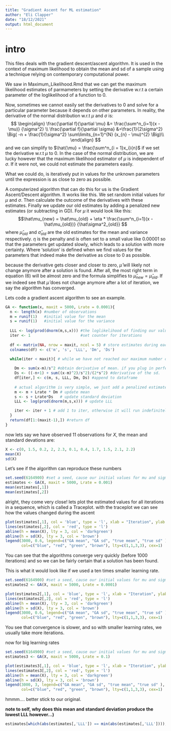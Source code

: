 ```yaml
---
title: "Gradient Ascent for ML estimation"
author: "Eli Clapper"
date: "18/12/2021"
output: html_document
---
```


# intro
This files deals with the gradient descent/ascent algorithm. It is used in the context of maximum likelihood to obtain the mean and sd of a sample using a technique relying on contemporary computational power.

We saw in Maximum_Likelihood.Rmd that we can get the maximum likelihood estimates of parmameters by setting the derivative w.r.t a certain parameter of the loglikelihood of a function to 0.

Now, sometimes we cannot easily set the derivatives to 0 and solve for a particular parameter because it depends on other parameters. In reality, the derivative of the normal distribution w.r.t $\mu$ and $\sigma$ is:
$$
\begin{align}
  \frac{\partial f}{\partial \mu} &= \frac{\sum^n_{i=1}(x - \mu)} {\sigma^2} \\
  \frac{\partial f}{\partial \sigma} &=\frac{1}{2\sigma^2} \Big( -n + \frac{1}{\sigma^2} \sum\limits_{n=1}^{N} (x_{n} - \mu)^{2} \Big)\\
\end{align}
$$
and we can simplify to $\hat{\mu} = \frac{\sum^n_{i = 1}x_i}{n}$ if we set the derivative w.r.t $\mu$ to 0. In the case of the normal distribution, we are lucky however that the maximum likelihood estimator of $\mu$ is independent of $\sigma$. If it were not, we could not estimate the parameters easily. 

What we could do, is iteratively put in values for the unknown parameters until the expression is as close to zero as possible.

A computerized algorithm that can do this for us is the Gradient Ascent/Descent algorithm. It works like this. We set random initial values for $\mu$ and $\sigma$. Then calculate the outcome of the derivatives with these estimates. Finally we update our old estimates by adding a penalized new estimates (or subtracting in GD). For $\mu$ it would look like this:
$$\hat\mu_{new} = \hat\mu_{old} + \eta * \frac{\sum^n_{i=1}(x - \hat\mu_{old})} {\hat\sigma^2_{old}} $$
where $\hat\mu_{old}$ and $\hat\sigma_{old}$ are the old estimates for the mean and variance respectively. $\eta$ is the penalty and is often set to a small value like 0.00001 so that the parameters get updated slowly, which leads to a solution with more certainty. Where 'solution' is defined when we find values for the parameters that indeed make the derivative as close to 0 as possible.

because the derivative gets closer and closer to zero, $\hat\mu$ will likely not change anymore after a solution is found. After all, the most right term in equation (6) will be almost zero and the formula simplifies to $\hat\mu_{new} = \hat\mu_{old}$. If we indeed see that $\hat\mu$ does not change anymore after a lot of iteration, we say the algorithm has converged.

Lets code a gradient ascent algorithm to see an example.
```r
GA <- function(x, maxit = 5000, Lrate = 0.0001){
  n <- length(x) #number of observations
  m = runif(1)   #initial value for the mean
  s = runif(1)   #initial value for the variance
  
  LLL <- log(prod(dnorm(m,s,x))) #the loglikelihood of finding our values given our mean and sd
  iter <- 1                      #set counter for iterations
  
  df <- matrix(NA, nrow = maxit, ncol = 5) # store estimates during each iteration for plotting later.
  colnames(df) <- c('m', 's', 'LLL', 'Dm', 'Ds')
  
  while(iter < maxit){ # while we have not reached our maximum number of iterations

    Dm <- sum(x-m)/s^2 #obtain derivative of mean. if you plug in perfect values, it becomes zero.
    Ds <- ((-n+1) + sum((x-m)^2)/s^2)/(2*s^2) #derivative of the sd.
    df[iter,] <- c(m, s, LLL, Dm, Ds) #append to dataframe
    
    # actual algorithm is very simple, we just add a penalized estimate to our previous estimate
    m <- m + Lrate * Dm # update mean
    s <- s + Lrate*Ds   # update standard deviation
    LLL <- log(prod(dnorm(m,s,x))) # update LLL

    iter <- iter + 1 # add 1 to iter, otherwise it will run indefinitely
  }
  return(df[1:(maxit-1),]) #return df
}
```

now lets say we have observed 11 observations for $X$, the mean and standard devations are:
```r
X <- c(0, 1.5, 0.2, 2, 2.3, 0.1, 0.4, 1.7, 1.5, 2.1, 2.2)
mean(X)
sd(X)
```

Let's see if the algorithm can reproduce these numbers
```r
set.seed(6164900) #set a seed, cause our initial values for mu and sigma are randomly generated
estimates <- GA(X, maxit = 5000, Lrate = 0.001)
mean(estimates[,1])
mean(estimates[,2])
```
alright, they come very close! lets plot the estimated values for all iterations in a sequence, which is called a Traceplot. with the traceplot we can see how the values changed during the ascent
```r
plot(estimates[,1], col = 'blue', type = 'l', xlab = "Iteration", ylab = 'estimates', main = 'Traceplot Estimates')
lines(estimates[,2], col = 'red', type = 'l')
abline(h = mean(X), lty = 3, col = 'darkgreen')
abline(h = sd(X), lty = 3, col = 'brown')
legend(3000, 0.6, legend=c("GA mean", "GA sd", "true mean", "true sd" ),
       col=c("blue", "red", "green", "brown"), lty=c(1,1,3,3), cex=1)

```

You can see that the algorithms converge very quickly (before 1000 iterations) and so we can be fairly certain that a solution has been found.

This is what it would look like if we used a ten times smaller learning rate.
```r
set.seed(6164900) #set a seed, cause our initial values for mu and sigma are randomly generated
estimates2 <- GA(X, maxit = 5000, Lrate = 0.0001)
```

```r
plot(estimates2[,1], col = 'blue', type = 'l', xlab = "Iteration", ylab = 'estimates', main = 'Traceplot Estimates')
lines(estimates2[,2], col = 'red', type = 'l')
abline(h = mean(X), lty = 3, col = 'darkgreen')
abline(h = sd(X), lty = 3, col = 'brown')
legend(3000, 0.6, legend=c("GA mean", "GA sd", "true mean", "true sd" ),
       col=c("blue", "red", "green", "brown"), lty=c(1,1,3,3), cex=1)

```
You see that convergence is slower, and so with smaller learning rates, we usually take more iterations. 

now for big learning rates
```r
set.seed(6164900) #set a seed, cause our initial values for mu and sigma are randomly generated
estimates3 <- GA(X, maxit = 5000, Lrate = 0.1)
```

```r
plot(estimates3[,1], col = 'blue', type = 'l', xlab = "Iteration", ylab = 'estimates', main = 'Traceplot Estimates')
lines(estimates3[,2], col = 'red', type = 'l')
abline(h = mean(X), lty = 3, col = 'darkgreen')
abline(h = sd(X), lty = 3, col = 'brown')
legend(3000, 3, legend=c("GA mean", "GA sd", "true mean", "true sd" ),
       col=c("blue", "red", "green", "brown"), lty=c(1,1,3,3), cex=1)

```

hmmm.... better stick to our original.


**note to self, why does this mean and standard deviation produce the lowest LLL however...)**
```r
estimates[which(abs(estimates[,'LLL']) == min(abs(estimates[,'LLL']))),] #but this I do not get yet
```